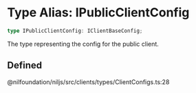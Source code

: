 # Type Alias: IPublicClientConfig

```ts
type IPublicClientConfig: IClientBaseConfig;
```

The type representing the config for the public client.

## Defined  
@nilfoundation/niljs/src/clients/types/ClientConfigs.ts:28
